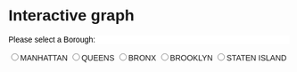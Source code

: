 # Interactive graph

<style>
  * {
    font-family: sans-serif;
  }
</style> 

<div id="plot"></div>
<p></p>

<p id="color" style="background-color: white; color: black;">
   Please select a Borough:</p>
<input type="radio" name="Borough" value="MANHATTAN">MANHATTAN</input>
<input type="radio" name="Borough" value="QUEENS">QUEENS</input>
<input type="radio" name="Borough" value="BRONX">BRONX</input>
<input type="radio" name="Borough" value="BROOKLYN">BROOKLYN</input>
<input type="radio" name="Borough" value="STATEN ISLAND">STATEN ISLAND</input>

<script src="https://cdn.jsdelivr.net/npm/d3@7"></script>
<script src="scripts/myscript.js"></script>
